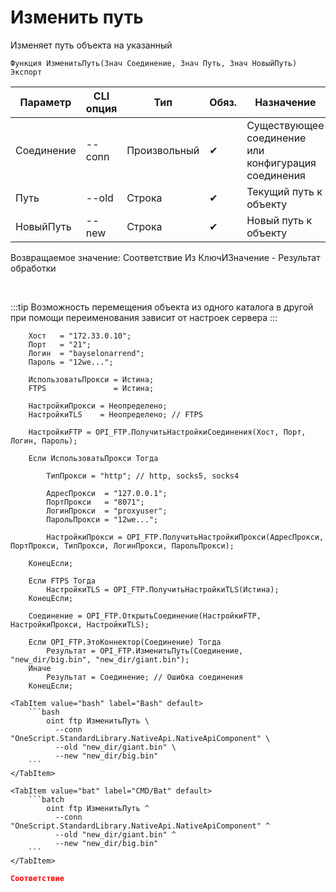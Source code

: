 ﻿---
sidebar_position: 6
description: Изменить путь и другие функции для работы с FTP в Открытом пакете интеграций - бесплатной open-source библиотеке интеграций для 1С:Предприятие 8, OneScript и CLI
keywords: [1C, 1С, 1С:Предприятие, 1С:Предприятие 8.3, API, Интеграция, Сервисы, Обмен, OneScript, CLI, FTP]
---


# Изменить путь
 Изменяет путь объекта на указанный



`Функция ИзменитьПуть(Знач Соединение, Знач Путь, Знач НовыйПуть) Экспорт`

  | Параметр | CLI опция | Тип | Обяз. | Назначение |
  |-|-|-|-|-|
  | Соединение | --conn | Произвольный | &#x2714; | Существующее соединение или конфигурация соединения |
  | Путь | --old | Строка | &#x2714; | Текущий путь к объекту |
  | НовыйПуть | --new | Строка | &#x2714; | Новый путь к объекту |

  
  Возвращаемое значение:   Соответствие Из КлючИЗначение - Результат обработки

<br/>

:::tip
Возможность перемещения объекта из одного каталога в другой при помощи переименования зависит от настроек сервера
:::
<br/>



```bsl title="Пример использования для 1С:Предприятие/OneScript"
    Хост   = "172.33.0.10";
    Порт   = "21";
    Логин  = "bayselonarrend";
    Пароль = "12we...";

    ИспользоватьПрокси = Истина;
    FTPS               = Истина;

    НастройкиПрокси = Неопределено;
    НастройкиTLS    = Неопределено; // FTPS

    НастройкиFTP = OPI_FTP.ПолучитьНастройкиСоединения(Хост, Порт, Логин, Пароль);

    Если ИспользоватьПрокси Тогда

        ТипПрокси = "http"; // http, socks5, socks4

        АдресПрокси  = "127.0.0.1";
        ПортПрокси   = "8071";
        ЛогинПрокси  = "proxyuser";
        ПарольПрокси = "12we...";

        НастройкиПрокси = OPI_FTP.ПолучитьНастройкиПрокси(АдресПрокси, ПортПрокси, ТипПрокси, ЛогинПрокси, ПарольПрокси);

    КонецЕсли;

    Если FTPS Тогда
        НастройкиTLS = OPI_FTP.ПолучитьНастройкиTLS(Истина);
    КонецЕсли;

    Соединение = OPI_FTP.ОткрытьСоединение(НастройкиFTP, НастройкиПрокси, НастройкиTLS);

    Если OPI_FTP.ЭтоКоннектор(Соединение) Тогда
        Результат = OPI_FTP.ИзменитьПуть(Соединение, "new_dir/big.bin", "new_dir/giant.bin");
    Иначе
        Результат = Соединение; // Ошибка соединения
    КонецЕсли;
```
    

 <Tabs>
  
    <TabItem value="bash" label="Bash" default>
        ```bash
            oint ftp ИзменитьПуть \
              --conn "OneScript.StandardLibrary.NativeApi.NativeApiComponent" \
              --old "new_dir/giant.bin" \
              --new "new_dir/big.bin"
        ```
    </TabItem>
  
    <TabItem value="bat" label="CMD/Bat" default>
        ```batch
            oint ftp ИзменитьПуть ^
              --conn "OneScript.StandardLibrary.NativeApi.NativeApiComponent" ^
              --old "new_dir/giant.bin" ^
              --new "new_dir/big.bin"
        ```
    </TabItem>
</Tabs>


```json title="Результат"
Соответствие
```
